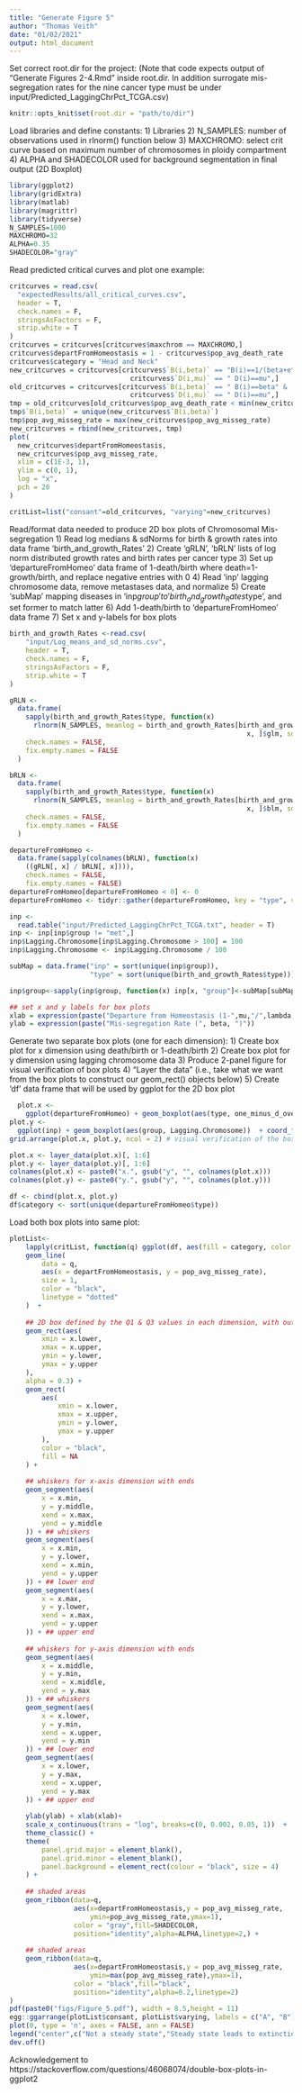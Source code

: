 ```yaml
---
title: "Generate Figure 5"
author: "Thomas Veith"
date: "01/02/2021"
output: html_document
---
```


Set correct root.dir for the project:
(Note that code expects output of "Generate Figures 2-4.Rmd" inside root.dir. In addition surrogate mis-segregation rates for the nine cancer type must be under input/Predicted_LaggingChrPct_TCGA.csv)
```r
knitr::opts_knit$set(root.dir = "path/to/dir")
```

Load libraries and define constants:
1) Libraries
2) N_SAMPLES: number of observations used in rlnorm() function below
3) MAXCHROMO: select crit curve based on maximum number of chromosomes in ploidy compartment
4) ALPHA and SHADECOLOR used for background segmentation in final output (2D Boxplot)
```r
library(ggplot2) 
library(gridExtra) 
library(matlab)
library(magrittr)
library(tidyverse)
N_SAMPLES=1000
MAXCHROMO=32
ALPHA=0.35
SHADECOLOR="gray"
```

Read predicted critical curves and plot one example:
```r
critcurves = read.csv(
  "expectedResults/all_critical_curves.csv",
  header = T,
  check.names = F,
  stringsAsFactors = F,
  strip.white = T
)
critcurves = critcurves[critcurves$maxchrom == MAXCHROMO,]
critcurves$departFromHomeostasis = 1 - critcurves$pop_avg_death_rate
critcurves$category = "Head and Neck"
new_critcurves = critcurves[critcurves$`B(i,beta)` == "B(i)==1/(beta+e^sqrt( abs( i-3 ) ))" &
                              critcurves$`D(i,mu)` == " D(i)==mu",]
old_critcurves = critcurves[critcurves$`B(i,beta)` == " B(i)==beta" &
                              critcurves$`D(i,mu)` == " D(i)==mu",]
tmp = old_critcurves[old_critcurves$pop_avg_death_rate < min(new_critcurves$pop_avg_death_rate),]
tmp$`B(i,beta)` = unique(new_critcurves$`B(i,beta)`)
tmp$pop_avg_misseg_rate = max(new_critcurves$pop_avg_misseg_rate)
new_critcurves = rbind(new_critcurves, tmp)
plot(
  new_critcurves$departFromHomeostasis,
  new_critcurves$pop_avg_misseg_rate,
  xlim = c(1E-3, 1),
  ylim = c(0, 1),
  log = "x",
  pch = 20
)

critList=list("consant"=old_critcurves, "varying"=new_critcurves)
```

Read/format data needed to produce 2D box plots of Chromosomal Mis-segregation
1) Read log medians & sdNorms for birth & growth rates into data frame 'birth_and_growth_Rates'
2) Create 'gRLN', 'bRLN' lists of log norm distributed growth rates and birth rates per cancer type
3) Set up 'departureFromHomeo' data frame of 1-death/birth where death=1-growth/birth, and replace negative entries with 0
4) Read 'inp' lagging chromosome data, remove metastases data, and normalize
5) Create 'subMap' mapping diseases in 'inp$group' to 'birth_and_growth_Rates$type', and set former to match latter
6) Add 1-death/birth to 'departureFromHomeo' data frame
7) Set x and y-labels for box plots
```r

birth_and_growth_Rates <-read.csv(
    "input/Log_means_and_sd_norms.csv",
    header = T,
    check.names = F,
    stringsAsFactors = F,
    strip.white = T
)

gRLN <-
  data.frame(
    sapply(birth_and_growth_Rates$type, function(x)
      rlnorm(N_SAMPLES, meanlog = birth_and_growth_Rates[birth_and_growth_Rates$type ==
                                                           x, ]$glm, sdlog = birth_and_growth_Rates[birth_and_growth_Rates$type == x, ]$gsd)),
    check.names = FALSE,
    fix.empty.names = FALSE
  )

bRLN <-
  data.frame(
    sapply(birth_and_growth_Rates$type, function(x)
      rlnorm(N_SAMPLES, meanlog = birth_and_growth_Rates[birth_and_growth_Rates$type ==
                                                           x, ]$blm, sdlog = birth_and_growth_Rates[birth_and_growth_Rates$type == x, ]$bsd)),
    check.names = FALSE,
    fix.empty.names = FALSE
  )

departureFromHomeo <-
  data.frame(sapply(colnames(bRLN), function(x)
    ((gRLN[, x] / bRLN[, x]))),
    check.names = FALSE,
    fix.empty.names = FALSE)
departureFromHomeo[departureFromHomeo < 0] <- 0
departureFromHomeo <- tidyr::gather(departureFromHomeo, key = "type", value = 'one_minus_d_over_b')

inp <-
  read.table("input/Predicted_LaggingChrPct_TCGA.txt", header = T)
inp <- inp[inp$group != "met",]
inp$Lagging.Chromosome[inp$Lagging.Chromosome > 100] = 100
inp$Lagging.Chromosome <- inp$Lagging.Chromosome / 100

subMap = data.frame("inp" = sort(unique(inp$group)),
                    "type" = sort(unique(birth_and_growth_Rates$type)))

inp$group<-sapply(inp$group, function(x) inp[x, "group"]<-subMap[subMap$inp == x, "type"])

## set x and y labels for box plots
xlab = expression(paste("Departure from Homeostasis (1-",mu,"/",lambda, ")"))
ylab = expression(paste("Mis-segregation Rate (", beta, ")"))
```

Generate two separate box plots (one for each dimension):
1) Create box plot for x dimension using death/birth or 1-death/birth
2) Create box plot for y dimension using lagging chromosome data
3) Produce 2-panel figure for visual verification of box plots
4) "Layer the data" (i.e., take what we want from the box plots to construct our geom_rect() objects below)
5) Create 'df' data frame that will be used by ggplot for the 2D box plot
```r
  plot.x <-
    ggplot(departureFromHomeo) + geom_boxplot(aes(type, one_minus_d_over_b))  + coord_flip()
plot.y <-
  ggplot(inp) + geom_boxplot(aes(group, Lagging.Chromosome))  + coord_flip()
grid.arrange(plot.x, plot.y, ncol = 2) # visual verification of the box plots

plot.x <- layer_data(plot.x)[, 1:6]
plot.y <- layer_data(plot.y)[, 1:6]
colnames(plot.x) <- paste0("x.", gsub("y", "", colnames(plot.x)))
colnames(plot.y) <- paste0("y.", gsub("y", "", colnames(plot.y)))

df <- cbind(plot.x, plot.y)
df$category <- sort(unique(departureFromHomeo$type))
```

Load both box plots into same plot:
```r
plotList<-
    lapply(critList, function(q) ggplot(df, aes(fill = category, color = category)) +
    geom_line(
        data = q,
        aes(x = departFromHomeostasis, y = pop_avg_misseg_rate),
        size = 1,
        color = "black",
        linetype = "dotted"
    )  +
    
    ## 2D box defined by the Q1 & Q3 values in each dimension, with outline
    geom_rect(aes(
        xmin = x.lower,
        xmax = x.upper,
        ymin = y.lower,
        ymax = y.upper
    ),
    alpha = 0.3) +
    geom_rect(
        aes(
            xmin = x.lower,
            xmax = x.upper,
            ymin = y.lower,
            ymax = y.upper
        ),
        color = "black",
        fill = NA
    ) +
    
    ## whiskers for x-axis dimension with ends
    geom_segment(aes(
        x = x.min,
        y = y.middle,
        xend = x.max,
        yend = y.middle
    )) + ## whiskers
    geom_segment(aes(
        x = x.min,
        y = y.lower,
        xend = x.min,
        yend = y.upper
    )) + ## lower end
    geom_segment(aes(
        x = x.max,
        y = y.lower,
        xend = x.max,
        yend = y.upper
    )) + ## upper end
    
    ## whiskers for y-axis dimension with ends
    geom_segment(aes(
        x = x.middle,
        y = y.min,
        xend = x.middle,
        yend = y.max
    )) + ## whiskers
    geom_segment(aes(
        x = x.lower,
        y = y.min,
        xend = x.upper,
        yend = y.min
    )) + ## lower end
    geom_segment(aes(
        x = x.lower,
        y = y.max,
        xend = x.upper,
        yend = y.max
    )) + ## upper end
    
    ylab(ylab) + xlab(xlab)+
    scale_x_continuous(trans = "log", breaks=c(0, 0.002, 0.05, 1))  +
    theme_classic() +
    theme(
        panel.grid.major = element_blank(),
        panel.grid.minor = element_blank(),
        panel.background = element_rect(colour = "black", size = 4)
    ) +
    
    ## shaded areas
    geom_ribbon(data=q,
                aes(x=departFromHomeostasis,y = pop_avg_misseg_rate,
                    ymin=pop_avg_misseg_rate,ymax=1),
                color = "gray",fill=SHADECOLOR,
                position="identity",alpha=ALPHA,linetype=2,) +
    
    ## shaded areas
    geom_ribbon(data=q,
                aes(x=departFromHomeostasis,y = pop_avg_misseg_rate,
                    ymin=max(pop_avg_misseg_rate),ymax=1),
                color = "black",fill="black",
                position="identity",alpha=0.2,linetype=2)      
)
pdf(paste0("figs/Figure_5.pdf"), width = 8.5,height = 11)
egg::ggarrange(plotList$consant, plotList$varying, labels = c("A", "B"))
plot(0, type = 'n', axes = FALSE, ann = FALSE)
legend("center",c("Not a steady state","Steady state leads to extinction","Steady state leads to exponential growth"),fill=c("black","gray","white"),cex=1.5)
dev.off()
```
Acknowledgement to https://stackoverflow.com/questions/46068074/double-box-plots-in-ggplot2